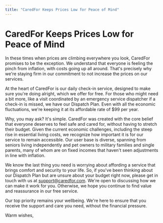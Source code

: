```yaml
---
title: "CaredFor Keeps Prices Low for Peace of Mind"
---
```


# CaredFor Keeps Prices Low for Peace of Mind

In these times when prices are climbing everywhere you look, CaredFor promises to be the exception. We understand that everyone is feeling the pinch from inflation, with costs going up all around. That's precisely why we're staying firm in our commitment to not increase the prices on our services.

At the heart of CaredFor is our daily check-in service, designed to make sure you're doing alright, which we offer for free. For those who might need a bit more, like a visit coordinated by an emergency service dispatcher if a check-in is missed, we have our Dispatch Plan. Even with all the economic fluctuations, we're keeping it at its affordable rate of $99 per year.

Why, you may ask? It's simple. CaredFor was created with the core belief that everyone deserves to feel safe and cared for, without having to stretch their budget. Given the current economic challenges, including the steep rise in essential living costs, we recognize how important it is for our service to remain accessible. Our user base is diverse, spanning from seniors living independently and pet owners to military families and single parents, many of whom are on fixed incomes that haven't seen adjustments in line with inflation.

We know the last thing you need is worrying about affording a service that brings comfort and security to your life. So, if you've been thinking about our Dispatch Plan but are unsure about your budget right now, please get in touch with us at support@caredfor.com. We're open to discussing how we can make it work for you. Otherwise, we hope you continue to find value and reassurance in our free service.

Our top priority remains your wellbeing. We're here to ensure that you receive the support and care you need, without the financial pressure.

Warm wishes,

